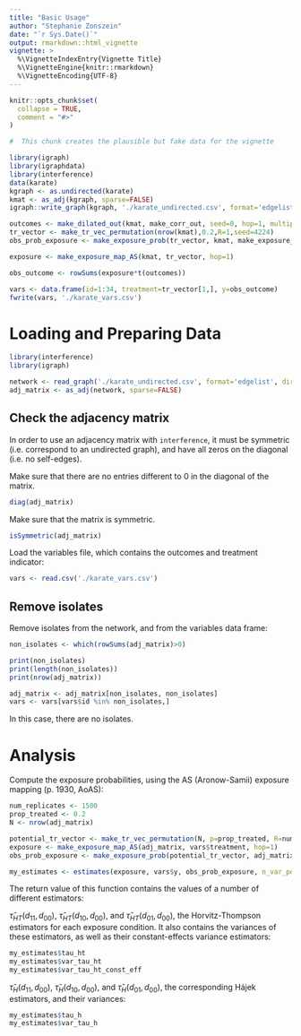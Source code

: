```yaml
---
title: "Basic Usage"
author: "Stephanie Zonszein"
date: "`r Sys.Date()`"
output: rmarkdown::html_vignette
vignette: >
  %\VignetteIndexEntry{Vignette Title}
  %\VignetteEngine{knitr::rmarkdown}
  %\VignetteEncoding{UTF-8}
---
```


```r
knitr::opts_chunk$set(
  collapse = TRUE,
  comment = "#>"
)
```


```r
#  This chunk creates the plausible but fake data for the vignette

library(igraph)
library(igraphdata)
library(interference)
data(karate)
kgraph <- as.undirected(karate)
kmat <- as_adj(kgraph, sparse=FALSE)
igraph::write_graph(kgraph, './karate_undirected.csv', format='edgelist')

outcomes <- make_dilated_out(kmat, make_corr_out, seed=0, hop=1, multipliers=NULL)
tr_vector <- make_tr_vec_permutation(nrow(kmat),0.2,R=1,seed=4224)
obs_prob_exposure <- make_exposure_prob(tr_vector, kmat, make_exposure_map_AS, list(hop=1))

exposure <- make_exposure_map_AS(kmat, tr_vector, hop=1) 

obs_outcome <- rowSums(exposure*t(outcomes))

vars <- data.frame(id=1:34, treatment=tr_vector[1,], y=obs_outcome)
fwrite(vars, './karate_vars.csv')

```

# Loading and Preparing Data

```r
library(interference)
library(igraph)

network <- read_graph('./karate_undirected.csv', format='edgelist', directed=FALSE)
adj_matrix <- as_adj(network, sparse=FALSE)
```

## Check the adjacency matrix

In order to use an adjacency matrix with `interference`, it must be symmetric (i.e. correspond to an undirected graph), and have all zeros on the diagonal (i.e. no self-edges).

Make sure that there are no entries different to 0 in the diagonal of the matrix.
```r
diag(adj_matrix)
```

Make sure that the matrix is symmetric.
```r
isSymmetric(adj_matrix)
```


Load the variables file, which contains the outcomes and treatment indicator:

```r
vars <- read.csv('./karate_vars.csv')
```


## Remove isolates

Remove isolates from the network, and from the variables data frame:
```r
non_isolates <- which(rowSums(adj_matrix)>0)

print(non_isolates)
print(length(non_isolates))
print(nrow(adj_matrix))

adj_matrix <- adj_matrix[non_isolates, non_isolates]
vars <- vars[vars$id %in% non_isolates,]

```

In this case, there are no isolates.

# Analysis

Compute the exposure probabilities, using the AS (Aronow-Samii) exposure mapping (p. 1930, AoAS):

```r
num_replicates <- 1500
prop_treated <- 0.2
N <- nrow(adj_matrix)

potential_tr_vector <- make_tr_vec_permutation(N, p=prop_treated, R=num_replicates, seed=4224)
exposure <- make_exposure_map_AS(adj_matrix, vars$treatment, hop=1) 
obs_prob_exposure <- make_exposure_prob(potential_tr_vector, adj_matrix, make_exposure_map_AS, list(hop=1))
```


```r
my_estimates <- estimates(exposure, vars$y, obs_prob_exposure, n_var_permutations = 1000, hop=1) 
```

The return value of this function contains the values of a number of different estimators:

$\hat{\tau}_{HT}(d_{11},d_{00})$, $\hat{\tau}_{HT}(d_{10},d_{00})$, and $\hat{\tau}_{HT}(d_{01},d_{00})$, the Horvitz-Thompson estimators for each exposure condition. It also contains the variances of these estimators, as well as their constant-effects variance estimators:
```r
my_estimates$tau_ht
my_estimates$var_tau_ht
my_estimates$var_tau_ht_const_eff
```


$\hat{\tau}_{H}(d_{11},d_{00})$, $\hat{\tau}_{H}(d_{10},d_{00})$, and $\hat{\tau}_{H}(d_{01},d_{00})$, the corresponding Hájek estimators, and their variances:
```r
my_estimates$tau_h
my_estimates$var_tau_h
```